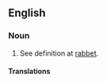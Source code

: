 ==English==

===Noun===
{{en-noun}}

# {{lb|en|rare|woodworking}} See definition at [[rabbet]].

====Translations====
{{trans-see|rabbet}}